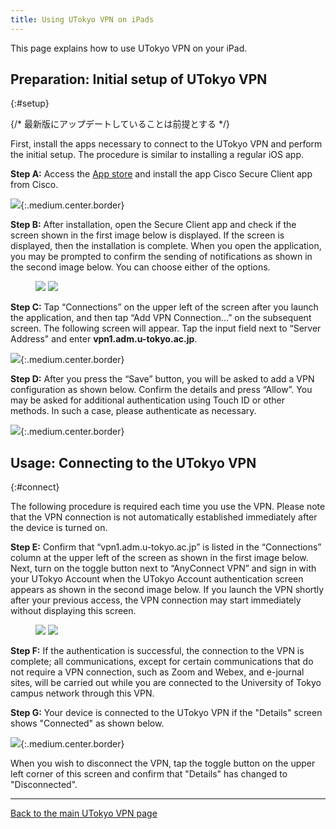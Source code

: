 ```yaml
---
title: Using UTokyo VPN on iPads 
---
```


This page explains how to use UTokyo VPN on your iPad.

<SubpageBeginning />

## Preparation: Initial setup of UTokyo VPN
{:#setup}

{/* 最新版にアップデートしていることは前提とする */}

First, install the apps necessary to connect to the UTokyo VPN and perform the initial setup. The procedure is similar to installing a regular iOS app.

**Step A:** Access the [App store](https://apps.apple.com/us/app/cisco-anyconnect/id1135064690) and install the app Cisco Secure Client app from Cisco.

![](img/ipad01-app-store-anyconnect.png){:.medium.center.border}

**Step B:** After installation, open the Secure Client app and check if the screen shown in the first image below is displayed. If the screen is displayed, then the installation is complete. When you open the application, you may be prompted to confirm the sending of notifications as shown in the second image below. You can choose either of the options.

<figure class="gallery">
  <img src="img/ipad02-install.png" class="border" />
  <img src="img/ipad03-notification.png" class="border" />
</figure>

**Step C:** Tap “Connections” on the upper left of the screen after you launch the application, and then tap “Add VPN Connection...” on the subsequent screen. The following screen will appear. Tap the input field next to “Server Address" and enter **vpn1.adm.u-tokyo.ac.jp**.

![](img/ipad04-add-vpn-connection.png){:.medium.center.border}

**Step D:** After you press the “Save” button, you will be asked to add a VPN configuration as shown below. Confirm the details and press “Allow”. You may be asked for additional authentication using Touch ID or other methods. In such a case, please authenticate as necessary. 

![](img/ipad05-requesting-vpn.png){:.medium.center.border}

## Usage: Connecting to the UTokyo VPN
{:#connect}

The following procedure is required each time you use the VPN. Please note that the VPN connection is not automatically established immediately after the device is turned on.


**Step E:** Confirm that “vpn1.adm.u-tokyo.ac.jp” is listed in the “Connections” column at the upper left of the screen as shown in the first image below. Next, turn on the toggle button next to “AnyConnect VPN” and sign in with your UTokyo Account when the UTokyo Account authentication screen appears as shown in the second image below. If you launch the VPN shortly after your previous access, the VPN connection may start immediately without displaying this screen.

<figure class="gallery">
  <img src="img/ipad06-home-finished-setting.png" class="border" />
  <img src="img/ipad07-anyconnect-authentication.png" class="border" />
</figure>

<HelpSecurityEducation />
<HelpMfa />

**Step F:** If the authentication is successful, the connection to the VPN is complete; all communications, except for certain communications that do not require a VPN connection, such as Zoom and Webex, and e-journal sites, will be carried out while you are connected to the University of Tokyo campus network through this VPN.

**Step G:** Your device is connected to the UTokyo VPN if the "Details" screen shows "Connected" as shown below.

![](img/ipad08-anyconnect-connecting.png){:.medium.center.border}

When you wish to disconnect the VPN, tap the toggle button on the upper left corner of this screen and confirm that "Details" has changed to "Disconnected".

---

[Back to the main UTokyo VPN page](.)
